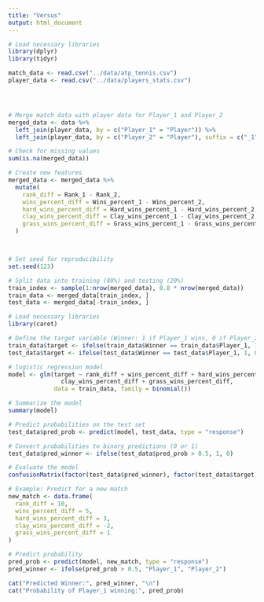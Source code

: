 ```yaml
---
title: "Versus"
output: html_document
---
```


```r

# Load necessary libraries
library(dplyr)
library(tidyr)

match_data <- read.csv("../data/atp_tennis.csv")
player_data <- read.csv("../data/players_stats.csv")




# Merge match data with player data for Player_1 and Player_2
merged_data <- data %>%
  left_join(player_data, by = c("Player_1" = "Player")) %>%
  left_join(player_data, by = c("Player_2" = "Player"), suffix = c("_1", "_2"))

# Check for missing values
sum(is.na(merged_data))

# Create new features
merged_data <- merged_data %>%
  mutate(
    rank_diff = Rank_1 - Rank_2,
    wins_percent_diff = Wins_percent_1 - Wins_percent_2,
    hard_wins_percent_diff = Hard_wins_percent_1 - Hard_wins_percent_2,
    clay_wins_percent_diff = Clay_wins_percent_1 - Clay_wins_percent_2,
    grass_wins_percent_diff = Grass_wins_percent_1 - Grass_wins_percent_2
  )



# Set seed for reproducibility
set.seed(123)

# Split data into training (80%) and testing (20%)
train_index <- sample(1:nrow(merged_data), 0.8 * nrow(merged_data))
train_data <- merged_data[train_index, ]
test_data <- merged_data[-train_index, ]

```





```r
# Load necessary libraries
library(caret)

# Define the target variable (Winner: 1 if Player_1 wins, 0 if Player_2 wins)
train_data$target <- ifelse(train_data$Winner == train_data$Player_1, 1, 0)
test_data$target <- ifelse(test_data$Winner == test_data$Player_1, 1, 0)

# logistic regression model
model <- glm(target ~ rank_diff + wins_percent_diff + hard_wins_percent_diff +
               clay_wins_percent_diff + grass_wins_percent_diff,
             data = train_data, family = binomial())

# Summarize the model
summary(model)
```

```r
# Predict probabilities on the test set
test_data$pred_prob <- predict(model, test_data, type = "response")

# Convert probabilities to binary predictions (0 or 1)
test_data$pred_winner <- ifelse(test_data$pred_prob > 0.5, 1, 0)

# Evaluate the model
confusionMatrix(factor(test_data$pred_winner), factor(test_data$target))
```

```r
# Example: Predict for a new match
new_match <- data.frame(
  rank_diff = 10,
  wins_percent_diff = 5,
  hard_wins_percent_diff = 3,
  clay_wins_percent_diff = -2,
  grass_wins_percent_diff = 1
)

# Predict probability
pred_prob <- predict(model, new_match, type = "response")
pred_winner <- ifelse(pred_prob > 0.5, "Player_1", "Player_2")

cat("Predicted Winner:", pred_winner, "\n")
cat("Probability of Player_1 winning:", pred_prob)
```

